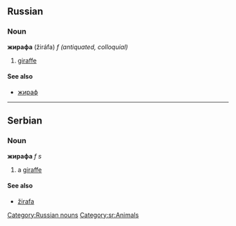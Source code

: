 ==Russian==
[[Category:Russian nouns]]
===Noun===
'''жирафа''' (žiráfa) ''f (antiquated, colloquial)''

# [[giraffe]]

====See also====
*[[жираф]]


----
==Serbian==
===Noun===
'''жирафа''' ''f s''
#a [[giraffe]]
====See also====
*[[žirafa]]
[[Category:sr:Animals]]
